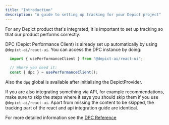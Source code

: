 ```yaml
---
title: "Introduction"
description: "A guide to setting up tracking for your Depict project"
---
```


For any Depict product that's integrated, it is important to set up tracking so that our product performs correctly.

DPC (Depict Performance Client) is already set up automatically by using `@depict-ai/react-ui`. You can access the DPC instance by doing:

```ts
  import { usePerformanceClient } from "@depict-ai/react-ui";

  // Where you need it:
  const { dpc } = usePerformanceClient();
```

Also the `dpq` global is available after initialising the DepictProvider.

<Note>If you are also integrating something via API, for example recommendations, make sure to skip the steps where it says you should skip them if you use `@depict-ai/react-ui`. Apart from missing the content to be skipped, the tracking part of the react and api integration guide are identical.</Note>

<Info>For more detailed information see the [DPC Reference](/reference/performance-client/)</Info>
